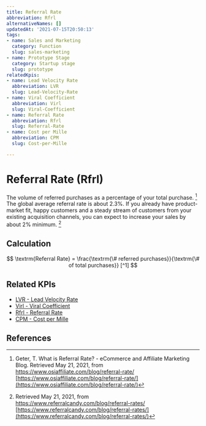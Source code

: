 ```yaml
---
title: Referral Rate
abbreviation: Rfrl
alternativeNames: []
updatedAt: '2021-07-15T20:50:13'
tags:
- name: Sales and Marketing
  category: Function
  slug: sales-marketing
- name: Prototype Stage
  category: Startup stage
  slug: prototype
relatedKpis:
- name: Lead Velocity Rate
  abbreviation: LVR
  slug: Lead-Velocity-Rate
- name: Viral Coefficient
  abbreviation: Virl
  slug: Viral-Coefficient
- name: Referral Rate
  abbreviation: Rfrl
  slug: Referral-Rate
- name: Cost per Mille
  abbreviation: CPM
  slug: Cost-per-Mille

---
```


# Referral Rate (Rfrl)

The volume of referred purchases as a percentage of your total purchase. [^1]
The global average referral rate is about 2.3%. If you already have product-market fit, happy customers and a steady stream of customers from your existing acquisition channels, you can expect to increase your sales by about 2% minimum. [^2]

## Calculation

$$
\textrm{Referral Rate} = \frac{\textrm{\# referred purchases}}{\textrm{\# of total purchases}} [^1]
$$



## Related KPIs

- [LVR - Lead Velocity Rate](/en/kpis/Lead-Velocity-Rate)
- [Virl - Viral Coefficient](/en/kpis/Viral-Coefficient)
- [Rfrl - Referral Rate](/en/kpis/Referral-Rate)
- [CPM - Cost per Mille](/en/kpis/Cost-per-Mille)

## References

[^1]: Geter, T.  What is Referral Rate? - eCommerce and Affiliate Marketing Blog. Retrieved May 21, 2021, from https://www.osiaffiliate.com/blog/referral-rate/ [https://www.osiaffiliate.com/blog/referral-rate/](https://www.osiaffiliate.com/blog/referral-rate/)
[^2]:   Retrieved May 21, 2021, from https://www.referralcandy.com/blog/referral-rates/ [https://www.referralcandy.com/blog/referral-rates/](https://www.referralcandy.com/blog/referral-rates/)
[^3]:   Retrieved May 21, 2021, from https://www.referralcandy.com/blog/referral-rates/ [https://www.referralcandy.com/blog/referral-rates/](https://www.referralcandy.com/blog/referral-rates/)
